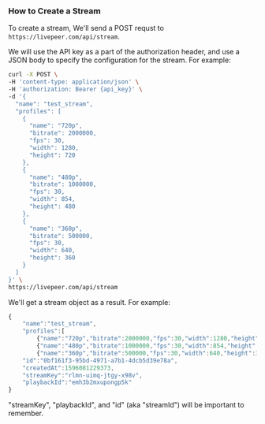 
<DocsLayout>

### How to Create a Stream

To create a stream, We'll send a POST requst to `https://livepeer.com/api/stream`.

We will use the API key as a part of the authorization header, and use a JSON body to specify the configuration for the stream.  For example:

```bash
curl -X POST \
-H 'content-type: application/json' \
-H 'authorization: Bearer {api_key}' \
-d '{
  "name": "test_stream",
  "profiles": [
    {
      "name": "720p",
      "bitrate": 2000000,
      "fps": 30,
      "width": 1280,
      "height": 720
    },
    {
      "name": "480p",
      "bitrate": 1000000,
      "fps": 30,
      "width": 854,
      "height": 480
    },
    {
      "name": "360p",
      "bitrate": 500000,
      "fps": 30,
      "width": 640,
      "height": 360
    }
  ]
}' \
https://livepeer.com/api/stream
```

We'll get a stream object as a result.  For example:

```jsx
{
	"name":"test_stream",
	"profiles":[
		{"name":"720p","bitrate":2000000,"fps":30,"width":1280,"height":720},
		{"name":"480p","bitrate":1000000,"fps":30,"width":854,"height":480}],
		{"name":"360p","bitrate":500000,"fps":30,"width":640,"height":360}],
	"id":"0bf161f3-95bd-4971-a7b1-4dcb5d39e78a",
	"createdAt":1596081229373,
	"streamKey":"rlmn-uimq-jtgy-x98v",
	"playbackId":"emh3b2mxupongp5k"
}
```

"streamKey", "playbackId", and "id" (aka "streamId") will be important to remember.

</DocsLayout>
